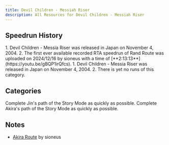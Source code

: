 ```yaml
---
title: Devil Children - Messiah Riser
description: All Resources for Devil Children - Messiah Riser
---
```



<DocsHero 
    content="Devil Children Messia Riser is a spin-off of the Devil Children series. This game takes place between Dark/Light and Fire/Ice with a change in gameplay to that of a real-time strategy game."
    srcUrl={messiaCover}
    alt="Devil Children: Messia Riser Box Cover"
/>

<LinkCard title="Leaderboards" href="https://www.speedrun.com/dcmessia" description="See all the submitted runs on Speedrun.com"/>

## Speedrun History

<Tabs>
<TabItem label="Jin Route">
<Steps>
1. Devil Children - Messia Riser was released in Japan on November 4, 2004.
2. The first ever available recorded RTA speedrun of Rand Route was uploaded on 2024/12/16 by sioneus with a time of [**2:13:13**](https://youtu.be/gBQP1irQfcs). 
</Steps>
</TabItem>

<TabItem label="Akira Route">
1. Devil Children - Messia Riser was released in Japan on November 4, 2004.
2. There is yet no runs of this category.
</TabItem>
</Tabs>

## Categories
<CardGrid>
    <Card title="Jin Route">Complete Jin's path of the Story Mode as quickly as possible.</Card>
    <Card title="Akira Route">Complete Akira's path of the Story Mode as quickly as possible.</Card>
</CardGrid>

## Notes 

- [Akira Route](https://sioneus.me/notes/messia-riser) by sioneus